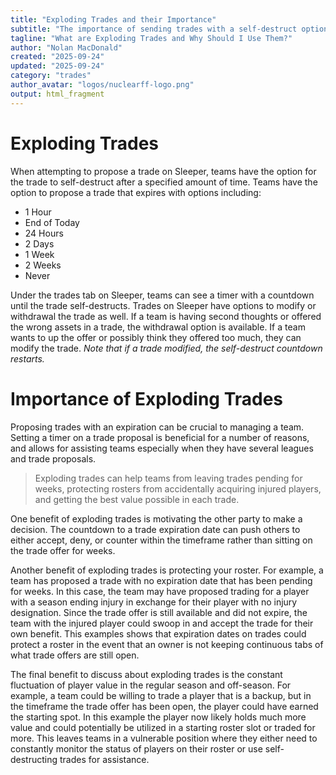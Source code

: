```yaml
---
title: "Exploding Trades and their Importance"
subtitle: "The importance of sending trades with a self-destruct option"
tagline: "What are Exploding Trades and Why Should I Use Them?"
author: "Nolan MacDonald"
created: "2025-09-24"
updated: "2025-09-24"
category: "trades"
author_avatar: "logos/nuclearff-logo.png"
output: html_fragment
---
```


# Exploding Trades

When attempting to propose a trade on Sleeper, teams have the option for the trade to 
self-destruct after a specified amount of time.
Teams have the option to propose a trade that expires with options including:

- 1 Hour
- End of Today 
- 24 Hours
- 2 Days
- 1 Week
- 2 Weeks
- Never

Under the trades tab on Sleeper, teams can see a timer with a countdown until
the trade self-destructs.
Trades on Sleeper have options to modify or withdrawal the trade as well.
If a team is having second thoughts or offered the wrong assets in a trade,
the withdrawal option is available.
If a team wants to up the offer or possibly think they offered too much, they can modify the trade.
*Note that if a trade modified, the self-destruct countdown restarts.*

# Importance of Exploding Trades

Proposing trades with an expiration can be crucial to managing a team.
Setting a timer on a trade proposal is beneficial for a number of reasons,
and allows for assisting teams especially when they have several leagues and
trade proposals.

<blockquote>
Exploding trades can help teams from leaving trades pending for weeks,
protecting rosters from accidentally acquiring injured players, and getting
the best value possible in each trade.
</blockquote>

One benefit of exploding trades is motivating the other party to make a decision.
The countdown to a trade expiration date can push others to either accept,
deny, or counter within the timeframe rather than sitting on the trade offer for
weeks.

Another benefit of exploding trades is protecting your roster.
For example, a team has proposed a trade with no expiration date that has
been pending for weeks.
In this case, the team may have proposed trading for a player with a season
ending injury in exchange for their player with no injury designation.
Since the trade offer is still available and did not expire, the team with
the injured player could swoop in and accept the trade for their own benefit.
This examples shows that expiration dates on trades could protect a roster
in the event that an owner is not keeping continuous tabs of what trade offers
are still open.

The final benefit to discuss about exploding trades is the constant fluctuation
of player value in the regular season and off-season.
For example, a team could be willing to trade a player that is a backup, 
but in the timeframe the trade offer has been open, the player could have
earned the starting spot.
In this example the player now likely holds much more value and could potentially
be utilized in a starting roster slot or traded for more.
This leaves teams in a vulnerable position where they either need to constantly
monitor the status of players on their roster or use self-destructing trades
for assistance.
